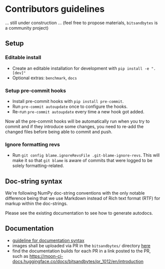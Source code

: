 # Contributors guidelines
... still under construction ... (feel free to propose materials, `bitsandbytes` is a community project)

## Setup

### Editable install
- Create an editable installation for development with `pip install -e ".[dev]"`
- Optional extras: `benchmark`, `docs`

### Setup pre-commit hooks
- Install pre-commit hooks with `pip install pre-commit`.
- Run `pre-commit autoupdate` once to configure the hooks.
- Re-run `pre-commit autoupdate` every time a new hook got added.

Now all the pre-commit hooks will be automatically run when you try to commit and if they introduce some changes, you need to re-add the changed files before being able to commit and push.

### Ignore formatting revs
- Run `git config blame.ignoreRevsFile .git-blame-ignore-revs`. This will make it so that `git blame` is aware of commits that were logged to be solely formatting-related.

## Doc-string syntax

We're following NumPy doc-string conventions with the only notable difference being that we use Markdown instead of Rich text format (RTF) for markup within the doc-strings.

Please see the existing documentation to see how to generate autodocs.

## Documentation
- [guideline for documentation syntax](https://github.com/huggingface/doc-builder#readme)
- images shall be uploaded via PR in the `bitsandbytes/` directory [here](https://huggingface.co/datasets/huggingface/documentation-images)
- find the documentation builds for each PR in a link posted to the PR, such as https://moon-ci-docs.huggingface.co/docs/bitsandbytes/pr_1012/en/introduction
